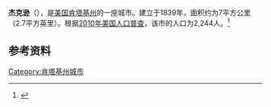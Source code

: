 {{Infobox City 
|chinese_name = 杰克逊
|official_name = Jackson
|image_flag = 
|image_seal = 
|image_skyline = 
|image_map = KYMap-doton-Jackson.PNG
|map_caption =
|subdivision_type = [[國家|國家]]
|subdivision_name = {{USA}}
|leader_title = 
|leader_name = 
|subdivision_type1 = [[美國行政區劃|州]]
|subdivision_name1 = [[肯塔基州|肯塔基州]]
|subdivision_type2 = [[肯塔基州行政区划|县]]
|subdivision_name2 = Breathitt
|found_title            = 正式立市
|found_date             = 1839年
|area_total = 7
|area_land = 
|area_water = 
|population_as_of = 2010
|population_total = 2,244
|population_density = 
|timezone = 
|utc_offset = 
|timezone_DST = 
|utc_offset_DST = 
}}

'''杰克逊'''（{{lang-en|'''Jackson'''}}），是[[美国|美国]][[肯塔基州|肯塔基州]]的一座城市。建立于1839年，面积约为7平方公里（2.7平方英里）。根据[[2010年美国人口普查|2010年美国人口普查]]，该市的人口为2,244人。<ref name=census>{{cite web |url = http://www.census.gov/prod/www/abs/decennial/ |title = Census of Population and Housing |publisher = U.S. Census Bureau |accessdate = November 18, 2011 |archive-url = https://web.archive.org/web/20060208103743/http://www.census.gov/prod/www/abs/decennial/ |archive-date = 2006-02-08 |dead-url = yes }}</ref>

== 参考资料 ==
{{reflist}}

[[Category:肯塔基州城市|Category:肯塔基州城市]]


{{Kentucky-stub}}